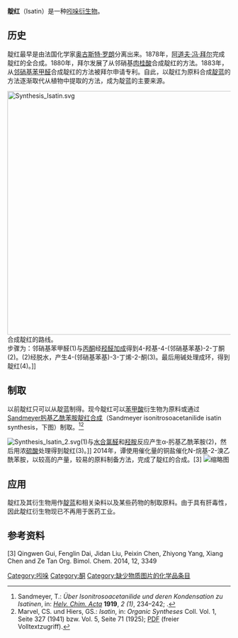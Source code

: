 {{chembox
| ImageFile =Isatin.png
| ImageSize = 
| IUPACName = 1''H''-indole-2,3-dione
| OtherNames = 吲哚醌<br>2,3-二氢吲哚二酮<br>2,3-吲哚啉二酮
| Section1 = {{Chembox Identifiers
|   CASNo = 91-56-5
|    CASNo_Ref = {{cascite}}
|   PubChem = 7054
|   SMILES = O=C1c2ccccc2NC1=O
|   InChI=1/C8H5NO2/c10-7-5-3-1-2-4-6(5)9-8(7)11/h1-4H,(H,9,10,11)
  }}
| Section2 = {{Chembox Properties
|   Formula = C<sub>8</sub>H<sub>5</sub>NO<sub>2</sub>
|   MolarMass = 147.1308
|   Appearance = 橙红色固体
|   Density = 
|   MeltingPt = 204 ℃
|   Melting_notes = 升华
|   BoilingPt = 
|   Solubility = 难溶于水（1.9 g/L，20 ℃）
|   SolubleOther = 可溶
|   Solvent = [[苯|苯]]
  }}
| Section3 = {{Chembox Hazards
|   EUClass = 有害（'''Xn'''）
|   MainHazards = 
|   FlashPt = 
|   Autoignition = 
|   RPhrases =  {{R22}}, {{R36}}, {{R37}}, {{R38}}
  }}
}}

'''靛红'''（Isatin）是一种[[吲哚|吲哚]][[衍生物|衍生物]]。

== 历史 ==
靛红最早是由法国化学家[[奥古斯特·罗朗|奥古斯特·罗朗]]分离出来。1878年，[[阿道夫·冯·拜尔|阿道夫·冯·拜尔]]完成靛红的全合成。1880年，拜尔发展了从邻硝基[[肉桂酸|肉桂酸]]合成靛红的方法。1883年，从[[邻硝基苯甲醛|邻硝基苯甲醛]]合成靛红的方法被拜尔申请专利。自此，以靛红为原料合成[[靛蓝|靛蓝]]的方法逐渐取代从植物中提取的方法，成为靛蓝的主要来源。

[[File:Synthesis_Isatin.svg|550px]]合成靛红的路线。<br>步骤为：邻硝基苯甲醛(1)与[[丙酮|丙酮]]经[[羟醛加成|羟醛加成]]得到4-羟基-4-(邻硝基苯基)-2-丁酮(2)。(2)经脱水，产生4-(邻硝基苯基)-3-丁烯-2-酮(3)。最后用碱处理成环，得到靛红(4)。]]

== 制取 ==
以前靛红只可以从靛蓝制得。现今靛红可以[[苯甲酸|苯甲酸]]衍生物为原料或通过[[Sandmeyer肟基乙酰苯胺靛红合成|Sandmeyer肟基乙酰苯胺靛红合成]]（Sandmeyer isonitrosoacetanilide isatin synthesis，下图）制取。<ref>Sandmeyer, T.: ''Über Isonitrosoacetanilide und deren Kondensation zu Isatinen'', in: ''[[Helv._Chim._Acta|Helv. Chim. Acta]]'' '''1919''', ''2 (1)'', 234–242; {{DOI|10.1002/hlca.19190020125}}.</ref><ref>Marvel, CS. und Hiers, GS.: ''Isatin'', in: ''Organic Syntheses'' Coll. Vol. 1, Seite 327 (1941) bzw. Vol. 5, Seite 71 (1925); [http://www.orgsyn.org/orgsyn/pdfs/CV1P0327.pdf PDF]{{dead link|date=2018年5月 |bot=InternetArchiveBot |fix-attempted=yes }} (freier Volltextzugriff).</ref>

[[File:Synthesis_Isatin_2.svg|thumb]](1)与[[水合氯醛|水合氯醛]]和[[羟胺|羟胺]]反应产生α-肟基乙酰苯胺(2)，然后用浓[[硫酸|硫酸]]处理得到靛红(3)。]]
2014年，谭使用催化量的铜盐催化N-烷基-2-溴乙酰苯胺，以较高的产量，较易的原料制备方法，完成了靛红的合成。[3]
[[File:催化量铜催化合成靛红.gif|缩略图]]

== 应用 ==
靛红及其衍生物用作[[靛蓝|靛蓝]]和相关染料以及某些药物的制取原料。由于具有肝毒性，因此靛红衍生物现已不再用于医药工业。

== 参考资料 ==
{{reflist}}

[[Category:吲哚|Category:吲哚]]
[[Category:酮|Category:酮]]
[[Category:缺少物质图片的化学品条目|Category:缺少物质图片的化学品条目]]
[3] Qingwen Gui, Fenglin Dai, Jidan Liu, Peixin Chen, Zhiyong Yang, Xiang Chen and Ze Tan Org. Bimol. Chem. 2014, 12, 3349